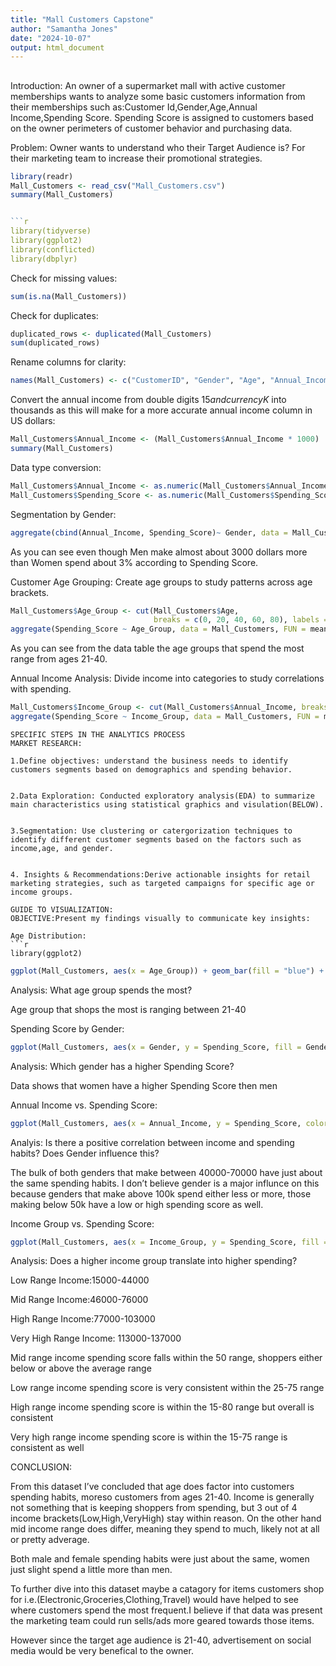 ```yaml
---
title: "Mall Customers Capstone"
author: "Samantha Jones"
date: "2024-10-07"
output: html_document
---
```

##
Introduction: An owner of a supermarket mall with active customer memberships wants to analyze some basic customers information from their  memberships such as:Customer Id,Gender,Age,Annual Income,Spending Score. Spending Score is assigned to customers based on the owner perimeters of customer behavior and purchasing data.


Problem: Owner wants to understand who their Target Audience is? For their marketing team to increase their promotional strategies.

```r
library(readr)
Mall_Customers <- read_csv("Mall_Customers.csv")
summary(Mall_Customers)


```r
library(tidyverse)
library(ggplot2)
library(conflicted)
library(dbplyr)
```
Check for missing values:
```r
sum(is.na(Mall_Customers))
```
Check for duplicates:
```r
duplicated_rows <- duplicated(Mall_Customers)
sum(duplicated_rows)
```
Rename columns for clarity:
```r
names(Mall_Customers) <- c("CustomerID", "Gender", "Age", "Annual_Income", "Spending_Score")
```
Convert the annual income from double digits $15 and currency K$ into thousands as this will make for a more accurate annual income column in US dollars: 
```r
Mall_Customers$Annual_Income <- (Mall_Customers$Annual_Income * 1000)
summary(Mall_Customers)
```
Data type conversion:
```r
Mall_Customers$Annual_Income <- as.numeric(Mall_Customers$Annual_Income)
Mall_Customers$Spending_Score <- as.numeric(Mall_Customers$Spending_Score)
```
Segmentation by Gender:
```r
aggregate(cbind(Annual_Income, Spending_Score)~ Gender, data = Mall_Customers, FUN = mean)
```
As you can see even though Men make almost about 3000 dollars more than Women spend about 3% according to Spending Score.


Customer Age Grouping: 
Create age groups to study patterns across age brackets.
```r
Mall_Customers$Age_Group <- cut(Mall_Customers$Age, 
                                breaks = c(0, 20, 40, 60, 80), labels = c("0-20", "21-40", "41-60", "61-80"))
aggregate(Spending_Score ~ Age_Group, data = Mall_Customers, FUN = mean)
```
As you can see from the data table the age groups that spend the most range from ages 21-40. 


Annual Income Analysis:
Divide income into categories to study correlations with spending. 
```r
Mall_Customers$Income_Group <- cut(Mall_Customers$Annual_Income, breaks = 4, labels = c("Low", "Mid", "High", "Very High"))
aggregate(Spending_Score ~ Income_Group, data = Mall_Customers, FUN = mean)
```
```
SPECIFIC STEPS IN THE ANALYTICS PROCESS
MARKET RESEARCH:

1.Define objectives: understand the business needs to identify customers segments based on demographics and spending behavior.


2.Data Exploration: Conducted exploratory analysis(EDA) to summarize main characteristics using statistical graphics and visulation(BELOW).


3.Segmentation: Use clustering or catergorization techniques to identify different customer segments based on the factors such as income,age, and gender.


4. Insights & Recommendations:Derive actionable insights for retail marketing strategies, such as targeted campaigns for specific age or income groups.

GUIDE TO VISUALIZATION:
OBJECTIVE:Present my findings visually to communicate key insights: 

Age Distribution:
```r
library(ggplot2)
```
```r
ggplot(Mall_Customers, aes(x = Age_Group)) + geom_bar(fill = "blue") + ggtitle("Distribution of Customers by Age")
```


Analysis: What age group spends the most?


Age group that shops the most is ranging between 21-40


Spending Score by Gender: 
```r
ggplot(Mall_Customers, aes(x = Gender, y = Spending_Score, fill = Gender)) + geom_boxplot() + ggtitle("Spending Score by Gender")
```

Analysis: Which gender has a higher Spending Score?


Data shows that women have a higher Spending Score then men

Annual Income vs. Spending Score:
```r
ggplot(Mall_Customers, aes(x = Annual_Income, y = Spending_Score, color = Gender)) + geom_point() + ggtitle("Annual Income vs. Spending Score by Gender")
```

Analyis: Is there a positive correlation between income and spending habits? Does Gender influence this?


The bulk of both genders that make between 40000-70000 have just about the same spending habits. I don't believe gender is a major influnce on this because genders that make above 100k spend either less or more, those making below 50k have a low or high spending score as well.



Income Group vs. Spending Score:
```r
ggplot(Mall_Customers, aes(x = Income_Group, y = Spending_Score, fill = Income_Group)) + geom_boxplot() + ggtitle("Spending Score by Income Group")
```


Analysis: Does a higher income group translate into higher spending?

Low Range Income:15000-44000

Mid Range Income:46000-76000

High Range Income:77000-103000

Very High Range Income: 113000-137000


Mid range income spending score falls within the 50 range, shoppers either below or above the average range


Low range income spending score is very consistent within the 25-75 range


High range income spending score is within the 15-80 range but overall is consistent


Very high range income spending score is within the 15-75 range is consistent as well



CONCLUSION: 

From this dataset I've concluded that age does factor into customers spending habits, moreso customers from ages 21-40. Income is generally not something that is keeping shoppers from spending, but 3 out of 4 income brackets(Low,High,VeryHigh) stay within reason. On the other hand mid income range does differ, meaning they spend to much, likely not at all or pretty adverage.


Both male and female spending habits were just about the same, women just slight spend a little more than men.

To further dive into this dataset maybe a catagory for items customers shop for i.e.(Electronic,Groceries,Clothing,Travel) would have helped to see where customers spend the most frequent.I believe if that data was present the marketing team could run sells/ads more geared towards those items.

However since the target age audience is 21-40, advertisement on social media would be very benefical to the owner. 


```

```


